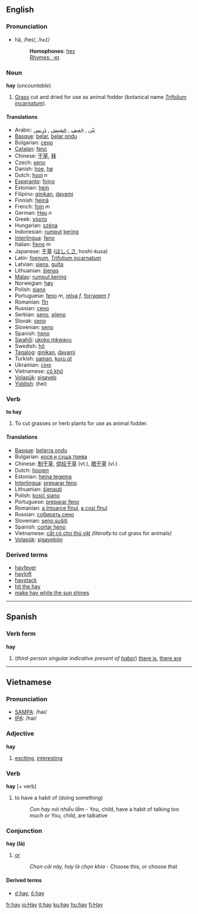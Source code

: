 ==English==
===Pronunciation===
*hā, /heɪ/, /<tt>heI</tt>/
*:'''Homophones''': [[hey]]
*:[[Rhymes:English:-eɪ|Rhymes: -eɪ]]

=== Noun ===
'''hay''' (''uncountable'')

#[[Grass]] cut and dried for use as animal fodder (botanical name ''[[Trifolium incarnatum]]'').

==== Translations ====
*Arabic: [[تبن|تِبْن]] , [[جفيف|جَفِيف]] , [[حشيش|حَشِيش]] , [[درِيس |دَرِيس ]]
*[[Basque]]: [[belar]], [[belar ondu]]
*Bulgarian: [[сено]]
*[[Catalan]]: [[fenc]]
*Chinese: [[干草]], [[秣]]
*Czech: [[seno#Czech|seno]]
*Danish: [[hoe]], [[hø]]
*Dutch: [[hooi]] ''n''
*[[Esperanto]]: [[fojno]]
*Estonian: [[hein#Estonian|hein]] 
*Filipino: [[ginikan]], [[dayami]]
*Finnish: [[heinä]]
*French: [[foin]] ''m''
*German: [[Heu]] ''n''
*Greek: [[χόρτο]]
*Hungarian: [[széna]]  
*Indonesian: [[rumput]] [[kering]]
*[[Interlingua]]: [[feno]]
*Italian: [[fieno]] ''m''
*Japanese: [[干草]] ([[ほしくさ]], hoshi-kusa)
*Latin: [[foenum]], [[Trifolium incarnatum]]
*Latvian: [[siens]], [[gulta]]
*Lithuanian: [[šienas]]
*[[Malay]]: [[rumput kering]]
*Norwegian: [[høy]]
*Polish: [[siano]]
*Portuguese: [[feno]] ''m'', [[relva]] ''f'', [[forragem]] ''f''
*Romanian: [[fîn]]
*Russian: [[сено]]
*Serbian: [[seno]], [[sijeno]]
*Slovak: [[seno]]
*Slovenian: [[seno]]
*Spanish: [[heno]]
*[[Swahili]]: [[ukoko mkwavu]]
*Swedish: [[hö]]
*[[Tagalog]]: [[ginikan]], [[dayami]]
*Turkish: [[saman]], [[kuru ot]]
*Ukrainian: [[сіно]]
*Vietnamese: [[cỏ khô]]<!--move this to the Vietnamese page (''literally'' dry grass)-->
*[[Volapük]]: [[sigayeb]]
*[[Yiddish]]: <!--provide the Yiddish-->(hei)

=== Verb ===
'''to hay'''

#To cut grasses or herb plants for use as animal fodder.

==== Translations ====
*[[Basque]]: [[belarra ondu]]
*Bulgarian: [[кося и суша трева]] 
*Chinese: [[制干草]], [[供给干草]] (vt.), [[晒干草]] (vi.)
*Dutch: [[hooien]]
*Estonian: [[heina tegema]] 
*[[Interlingua]]: [[preparar feno]]
*Lithuanian: [[šienauti]]
*Polish: [[kosić siano]]
*Portuguese: [[preparar feno]]
*Romanian: [[a întoarce fînul]], [[a cosi fînul]]
*Russian: [[собирать сено]]
*Slovenian: [[seno sušiti]]
*Spanish: [[cortar heno]]
*Vietnamese: [[cắt cỏ cho thú vật]] ''(literally: ''to cut grass for animals'')''
*[[Volapük]]: [[sigayebön]]

===Derived terms===
*[[hayfever]]
*[[hayloft]]
*[[haystack]]
*[[hit the hay]]
*[[make hay while the sun shines]]

----

==Spanish==
===Verb form===
'''hay'''

#(''third-person singular indicative present of [[haber]]'') [[there is]], [[there are]]

----

== Vietnamese ==
=== Pronunciation ===
*[[SAMPA]]: /hai/
*[[IPA]]: /hai/

=== Adjective ===
'''hay'''

# [[exciting]], [[interesting]]

=== Verb ===
'''hay''' [+ verb]

#to have a habit of (doing something)
#:''Con hay nói nhiều lắm'' - You, child, have a habit of talking too much ''or'' You, child, are talkative

=== Conjunction ===
'''hay (là)'''

#[[or]]
#:''Chọn cái này, hay là chọn khia'' - Choose this, or choose that

====Derived terms====
*[[ơ hay]], [[ô hay]]

[[fr:hay]]
[[io:Hay]]
[[it:hay]]
[[ku:hay]]
[[hu:hay]]
[[fi:Hay]]